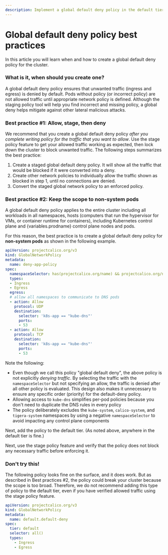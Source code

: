 ```yaml
---
description: Implement a global default deny policy in the default tier to block unwanted traffic.
---
```



# Global default deny policy best practices

In this article you will learn when and how to create a global default deny policy for the cluster.

### What is it, when should you create one?

A global default deny policy ensures that unwanted traffic (ingress and egress) is denied by default. Pods without policy (or incorrect policy) are not allowed traffic until appropriate network policy is defined. Although the staging policy tool will help you find incorrect and missing policy, a global deny helps mitigate against other lateral malicious attacks.

### Best practice #1: Allow, stage, then deny

We recommend that you create a global default deny policy _after you complete writing policy for the traffic that you want to allow_. Use the stage policy feature to get your allowed traffic working as expected, then lock down the cluster to block unwanted traffic. The following steps summarizes the best practice:

1. Create a staged global default deny policy. It will show all the traffic that would be blocked if it were converted into a deny.
1. Create other network policies to individually allow the traffic shown as blocked in step 1, until no connections are denied.
1. Convert the staged global network policy to an enforced policy.

### Best practice #2: Keep the scope to non-system pods

A global default deny policy applies to the entire cluster including all workloads in all namespaces, hosts (computers that run the hypervisor for VMs, or container runtime for containers), including Kubernetes control plane and {variables.prodname} control plane nodes and pods.

For this reason, the best practice is to create a global default deny policy for **non-system pods** as shown in the following example.

```yaml
apiVersion: projectcalico.org/v3
kind: GlobalNetworkPolicy
metadata:
  name: deny-app-policy
spec:
  namespaceSelector: has(projectcalico.org/name) && projectcalico.org/name not in {"kube-system", "calico-system", "tigera-system"}
  types:
  - Ingress
  - Egress
  egress:
  # allow all namespaces to communicate to DNS pods
  - action: Allow
    protocol: UDP
    destination:
      selector: 'k8s-app == "kube-dns"'
      ports:
      - 53
  - action: Allow
    protocol: TCP
    destination:
      selector: 'k8s-app == "kube-dns"'
      ports:
      - 53
```

Note the following:

- Even though we call this policy "global default deny", the above policy is not explicitly _denying traffic_. By selecting the traffic with the `namespaceSelector` but not specifying an allow, the traffic is denied after all other policy is evaluated. This design also makes it unnecessary to ensure any specific order (priority) for the default-deny policy.
- Allowing access to `kube-dns` simplifies per-pod policies because you don't need to duplicate the DNS rules in every policy
- The policy deliberately excludes the `kube-system`, `calico-system`, and `tigera-system` namespaces by using a negative `namespaceSelector` to avoid impacting any control plane components

Next, add the policy to the default tier. (As noted above, anywhere in the default tier is fine.)

Next, use the stage policy feature and verify that the policy does not block any necessary traffic before enforcing it.

### Don't try this!

The following policy looks fine on the surface, and it does work. But as described in Best practices #2, the policy could break your cluster because the scope is too broad. Therefore, we do not recommend adding this type of policy to the default tier, even if you have verified allowed traffic using the stage policy feature.

```yaml
apiVersion: projectcalico.org/v3
kind: GlobalNetworkPolicy
metadata:
  name: default.default-deny
spec:
  tier: default
  selector: all()
  types:
    - Ingress
    - Egress
```
